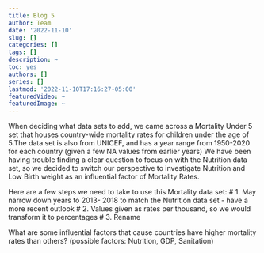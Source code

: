 ```yaml
---
title: Blog 5
author: Team
date: '2022-11-10'
slug: []
categories: []
tags: []
description: ~
toc: yes
authors: []
series: []
lastmod: '2022-11-10T17:16:27-05:00'
featuredVideo: ~
featuredImage: ~
---
```

When deciding what data sets to add, we came across a Mortality Under 5 set that houses country-wide mortality rates for children under the age of 5.The data set is also from UNICEF, and has a year range from 1950-2020 for each country (given a few NA values from earlier years) We have been having trouble finding a clear question to focus on with the Nutrition data set, so we decided to switch our perspective to investigate Nutrition and Low Birth weight as an influential factor of Mortality Rates. 

Here are a few steps we need to take to use this Mortality data set: 
  #  1. May narrow down years to 2013- 2018 to match the Nutrition data set - have a more recent outlook
  #  2. Values given as rates per thousand, so we would transform it to percentages 
  #  3. Rename 
  


 

What are some influential factors that cause countries have higher mortality rates than others? (possible factors: Nutrition, GDP, Sanitation)